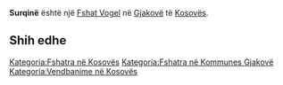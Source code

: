 {{Fshat në Kosovës
 | Emri                = Surqinë
| sqi_N_name = Surqinë
| sqi_N_FULL_NAME_RO = Surqinë
| sqi_N_FULL_NAME_ND_RO = Surqine
| sqi_N_SORT_NAME_RG = SURQINE
| sqi_N_FULL_NAME_RG = Surqinë
| sqi_N_FULL_NAME_ND_RG = Surqine
| sqi_V_name = Svrcina
| sqi_V_FULL_NAME_RO = Svrcina
| sqi_V_FULL_NAME_ND_RO = Svrcina
| sqi_V_SORT_NAME_RG = SVRCINA
| sqi_V_FULL_NAME_RG = Svrcina
| sqi_V_FULL_NAME_ND_RG = Svrcina
| srp_N_name = Svrčina
| srp_N_FULL_NAME_RO = Svrčina
| srp_N_FULL_NAME_ND_RO = Svrcina
| srp_N_SORT_NAME_RG = SVRCINA
| srp_N_FULL_NAME_RG = Svrčina
| srp_N_FULL_NAME_ND_RG = Svrcina
| srp_NS_name = Сврчина
| srp_NS_FULL_NAME_RO = Сврчина
| srp_NS_FULL_NAME_ND_RO = Сврчина
| srp_NS_SORT_NAME_RG = СВРЧИНА
| srp_NS_FULL_NAME_RG = Сврчина
| srp_NS_FULL_NAME_ND_RG = Сврчина

 | Emri (Rasa dhanore) = 
 | Figura              = 
 | Shteti              = Kosovo
 | Komuna              = Gjakovë
 | Kodi postar         = 
 | Sipërfaqja          = 

 | Popullsia           = 

 | Regj. i popullsisë  = 
 | Dend. e popullsisë  = 
 | Faqja zyrtare       = 
 <!--- Koordinatat ----> 
 | Gjerësia            = 42.44
 | Gjatësia            = 21.180278
 | Lartësia            = 
}}
'''Surqinë''' është një [[Fshat Vogel]] në [[Gjakovë]] të [[Kosovës]].

<!-- == Gjeografia == -->
<!-- == Historia == -->
<!-- == Demografia == -->
== Shih edhe ==
{{Komuna Gjakovë}}
{{Kosovo-Administrata-Cung}}

[[Kategoria:Fshatra në Kosovës]]
[[Kategoria:Fshatra në Kommunes Gjakovë]]
[[Kategoria:Vendbanime në Kosovës]]